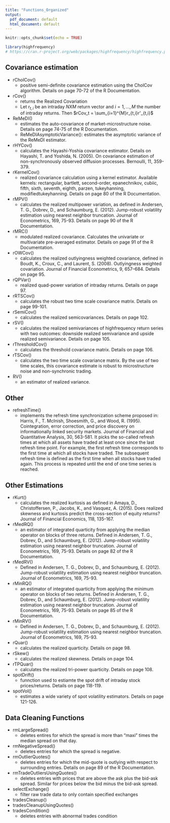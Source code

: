 ```yaml
---
title: "Functions_Organized"
output:
  pdf_document: default
  html_document: default
---
```


```r
knitr::opts_chunk$set(echo = TRUE)
```

```r
library(highfrequency)
# https://cran.r-project.org/web/packages/highfrequency/highfrequency.pdf
```

## Covariance estimation

* rCholCov() 
  * positive semi-definite covariance estimation using the CholCov algorithm. Details on page 70-72 of the R Documentation.
* rCov()
  * returns the Realized Covariation
  * Let $r_{t,i}$ be an intraday $N X M$ return vector and $i = 1,...,M$ the number of intraday returns. Then $rCov_t = \sum_{i=1}^{M}r_{t,i}r'_{t,i}$
* ReMeDI()
  * estimates the auto-covariance of market-microstructure noise. Details on page 74-75 of the R Documentation.
  * ReMeDIAsymptoticVariance(): estimates the asymptotic variance of the ReMeDI estimator.
* rHYCov()
  * calculates the Hayashi-Yoshia covariance estimator. Details on Hayashi, T. and Yoshida, N. (2005). On covariance estimation of non-synchronously observed diffusion processes. Bernoulli, 11, 359-379.
* rKernelCov()
  * realized covariance calculation using a kernel estimator. Available kernels: rectangular, bartlett, second-order, epanechnikov, cubiic, fifth, sixth, seventh, eighth, parzen, tukeyhanning, modifiedtukeyhanning. Details on page 80 of the R Documentation.
* rMPV()
  * calculates the realized multipower variation, as defined in Andersen, T. G., Dobrev, D., and Schaumburg, E. (2012). Jump-robust volatility estimation using nearest neighbor truncation. Journal of Econometrics, 169, 75-93. Details on page 90 of the R Documentation.
* rMRC()
  * modulated realized covariance. Calculates the univariate or multivariate pre-averaged estimator. Details on page 91 of the R Documentation.
* rOWCov()
  * calculates the realized outlyingness weighted covariance, defined in Boudt, K., Croux, C., and Laurent, S. (2008). Outlyingness weighted covariation. Journal of Financial Econometrics, 9, 657–684. Details on page 95.
* rQPVar()
  * realized quad-power variation of intraday returns. Details on page 97.
* rRTSCov()
  * calculates the robust two time scale covariance matrix. Details on page 99-101.
* rSemiCov()
  * calculates the realized semicovariances. Details on page 102.
* rSV()
  * calculates the realized semivariances of highfrequency return series with two outcomes: downside realized semivariance and upside realized semivariance. Details on page 105.
* rThresholdCov()
  * calculates the threshold covariance matrix. Details on page 106.
* rTSCov()
  * calculates the two time scale covariance matrix. By the use of two time scales, this covariance estimate is robust to microstructure noise and non-synchronic trading.
* RV()
  * an estimator of realized variance.

## Other

* refreshTime()
  * implements the refresh time synchronization scheme proposed in: Harris, F., T. McInish, Shoesmith, G., and Wood, R. (1995). Cointegration, error correction, and price discovery on informationally linked security markets. Journal of Financial and Quantitative Analysis, 30, 563-581. It picks the so-called refresh times at which all assets have traded at least once since the last refresh time point. For example, the first refresh time corresponds to the first time at which all stocks have traded. The subsequent refresh time is defined as the first time when all stocks have traded again. This process is repeated until the end of one time series is reached.

## Other Estimations

* rKurt()
  * calculates the realized kurtosis as defined in Amaya, D., Christoffersen, P., Jacobs, K., and Vasquez, A. (2015). Does realized skewness and kurtosis predict the cross-section of equity returns? Journal of Financial Economics, 118, 135-167.
* rMedRQ()
  * an estimator of integrated quarticity from applying the median operator on blocks of three returns. Defined in Andersen, T. G., Dobrev, D., and Schaumburg, E. (2012). Jump-robust volatility estimation using nearest neighbor truncation. Journal of Econometrics, 169, 75-93. Details on page 82 of the R Documentation.
* rMedRV()
  * Defined in Andersen, T. G., Dobrev, D., and Schaumburg, E. (2012). Jump-robust volatility estimation using nearest neighbor truncation. Journal of Econometrics, 169, 75-93.
* rMinRQ()
  * an estimator of integrated quarticity from applying the minimum operator on blocks of two returns. Defined in Andersen, T. G., Dobrev, D., and Schaumburg, E. (2012). Jump-robust volatility estimation using nearest neighbor truncation. Journal of Econometrics, 169, 75-93. Details on page 85 of the R Documentation.
* rMinRV()
  * Defined in Andersen, T. G., Dobrev, D., and Schaumburg, E. (2012). Jump-robust volatility estimation using nearest neighbor truncation. Journal of Econometrics, 169, 75-93.
* rQuar()
  * calculates the realized quarticity. Details on page 98.
* rSkew()
  * calculates the realized skewness. Details on page 104.
* rTPQuar()
  * calculates the realized tri-power quarticity. Details on page 108.
* spotDrift()
  * funnction used to estiamte the spot drift of intraday stock prices/returns. Details on page 118-119.
* spotVol()
  * estimates a wide variety of spot volatility estimators. Details on page 121-126.

## Data Cleaning Functions

* rmLargeSpread()
  * deletes entires for which the spread is more than "maxi" times the median spread on that day.
* rmNegativeSpread()
  * deletes entries for which the spread is negative.
* rmOutlierQuotes()
  * deletes entries for which the mid-quote is outlying with respect to surrounding entries. Details on page 89 of the R Documentation.
* rmTradeOutliersUsingQuotes()
  * deletes entries with prices that are above the ask plus the bid-ask spread. Similar for prices below the bid minus the bid-ask spread.
* selectExchange()
  * filter raw trade data to only contain specified exchanges
* tradesCleanup()
* tradesCleanupUsingQuotes()
* tradesCondition()
  * deletes entries with abnormal trades condition

